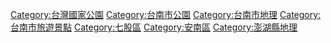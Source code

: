 {{Catnav|頁面分類|...|公園類型|國家公園|台灣國家公園}}
{{Catnav|頁面分類|...|台灣|台灣地理|台灣國家公園}}
{{Catnav|頁面分類|...|台灣|台灣環境|台灣自然保育|台灣國家公園}}
{{Catnav|頁面分類|...|台灣|台灣旅遊|台灣旅遊景點|台灣國家公園}}
{{catmore}}
{{commons category|Taijiang National Park}}

[[Category:台灣國家公園|Category:台灣國家公園]]
[[Category:台南市公園|Category:台南市公園]]
[[Category:台南市地理|Category:台南市地理]]
[[Category:台南市旅遊景點|Category:台南市旅遊景點]]
[[Category:七股區|Category:七股區]]
[[Category:安南區|Category:安南區]]
[[Category:澎湖縣地理|Category:澎湖縣地理]]